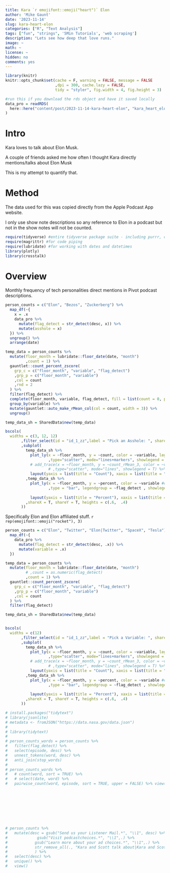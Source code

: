 ```yaml
---
title: Kara `r emojifont::emoji("heart")` Elon
author: 'Mike Gaunt'
date: '2023-11-14'
slug: kara-heart-elon
categories: ["R", "Text Analysis"]
tags: ["fun", "strings", '5Min Tutorials', 'web scraping']
description: "Lets see how deep that love runs."
image: ~
math: ~
license: ~
hidden: no
comments: yes
---
```


```r
library(knitr)
knitr::opts_chunk$set(cache = F, warning = FALSE, message = FALSE
                      ,dpi = 300, cache.lazy = FALSE,
                      tidy = "styler", fig.width = 4, fig.height = 3)
```

```r
#run this if you download the rds object and have it saved locally
data_pro = readRDS(
  here::here("content/post/2023-11-14-kara-heart-elon", "kara_heart_elon_pro.rds")
)


```

# Intro

Kara loves to talk about Elon Musk. 

A couple of friends asked me how often I thought Kara directly mentions/talks about Elon Musk 

This is my attempt to quantify that.

# Method

The data used for this was copied directly from the Apple Podcast App website. 

I only use show note descriptions so any reference to Elon in a podcast but not in the show notes will not be counted.

```r
require(tidyverse) #entire tidyverse package suite - including purrr, dplyr, ggplot, etc
require(magrittr) #for code piping
require(lubridate) #for working with dates and datetimes
library(plotly)
library(crosstalk)
```

# Overview 

Monthly frequency of tech personalities direct mentions in Pivot podcast descriptions.

```r
person_counts = c("Elon", "Bezos", "Zuckerberg") %>% 
  map_df(~{
    x = .x
    data_pro %>% 
      mutate(flag_detect = str_detect(desc, x)) %>% 
      mutate(asshole = x)
  }) %>% 
  ungroup() %>% 
  arrange(date)
```

```r
temp_data = person_counts %>% 
  mutate(floor_month = lubridate::floor_date(date, "month")
         ,count = 1) %>% 
  gauntlet::count_percent_zscore(
    grp_c = c("floor_month", "variable", "flag_detect")
    ,grp_p = c("floor_month", "variable")
    ,col = count
    ,rnd = 2
  ) %>% 
  filter(flag_detect) %>%
  complete(floor_month, variable, flag_detect, fill = list(count = 0, percent = 0)) %>% 
  group_by(variable) %>%
  mutate(gauntlet::auto_make_rMean_col(col = count, width = 3)) %>% 
  ungroup()

temp_data_sh = SharedData$new(temp_data)

bscols(
  widths = c(3, 12, 12)
       ,filter_select(id = "id_1_zz",label = "Pick an Asshole: ", sharedData = temp_data_sh, multiple = T, group = ~variable)
       ,subplot(
         temp_data_sh %>% 
           plot_ly(x = ~floor_month, y = ~count, color = ~variable, legendgroup = ~variable
                   ,type="scatter", mode="lines+markers", showlegend = T) %>% 
           # add_trace(x = ~floor_month, y = ~count_rMean_3, color = ~variable, legendgroup = ~variable
                   # ,type="scatter", mode="lines", showlegend = T) %>%
           layout(yaxis = list(title = "Count"), xaxis = list(title = "Year"))  
         ,temp_data_sh %>% 
           plot_ly(x = ~floor_month, y = ~percent, color = ~variable #change
                   ,type = "bar", legendgroup = ~flag_detect , showlegend = F) %>% 
           
           layout(yaxis = list(title = "Percent"), xaxis = list(title = "Year")), nrows = 2
         ,shareX = T, shareY = T, heights = c(.6,  .4)
       ))
```

Specifically Elon and Elon affiliated stuff.  `r rep(emojifont::emoji("rocket"), 3)`

```r
person_counts = c("Elon", "Twitter", "Elon|Twitter", "SpaceX", "Tesla") %>% 
  map_df(~{
    data_pro %>% 
      mutate(flag_detect = str_detect(desc, .x)) %>% 
      mutate(variable = .x)
  })
```

```r
temp_data = person_counts %>% 
  mutate(floor_month = lubridate::floor_date(date, "month")
         # ,count = as.numeric(flag_detect)
         ,count = 1) %>% 
  gauntlet::count_percent_zscore(
    grp_c = c("floor_month", "variable", "flag_detect")
    ,grp_p = c("floor_month", "variable")
    ,col = count
  ) %>% 
  filter(flag_detect)

temp_data_sh = SharedData$new(temp_data)


bscols(
  widths = c(12)
       ,filter_select(id = "id_1_zz",label = "Pick a Variable: ", sharedData = temp_data_sh, multiple = T, group = ~variable)
       ,subplot(
         temp_data_sh %>% 
           plot_ly(x = ~floor_month, y = ~count, color = ~variable, legendgroup = ~variable
                   ,type="scatter", mode="lines+markers", showlegend = T) %>% 
           # add_trace(x = ~floor_month, y = ~count_rMean_3, color = ~variable, legendgroup = ~variable
                   # ,type="scatter", mode="lines", showlegend = T) %>%
           layout(yaxis = list(title = "Count"), xaxis = list(title = "Year"))  
         ,temp_data_sh %>% 
           plot_ly(x = ~floor_month, y = ~percent, color = ~variable #change
                   ,type = "bar", legendgroup = ~flag_detect , showlegend = F) %>% 
           
           layout(yaxis = list(title = "Percent"), xaxis = list(title = "Year")), nrows = 2
         ,shareX = T, shareY = T, heights = c(.6,  .4)
       ))
```


```r
# install.packages("tidytext")
# library(jsonlite)
# metadata <- fromJSON("https://data.nasa.gov/data.json")
# 
# library(tidytext)
# 
# person_counts_words = person_counts %>%
#   filter(flag_detect) %>% 
#   select(episode, desc) %>% 
#   unnest_tokens(word, desc) %>% 
#   anti_join(stop_words)
# 
# person_counts_words %>% 
#   # count(word, sort = TRUE) %>% 
#   # select(date, word) %>% 
#   pairwise_count(word, episode, sort = TRUE, upper = FALSE) %>% view()









# person_counts %>% 
#   mutate(desc = gsub("Send us your Listener Mail.*", "\\1", desc) %>%  
#             gsub("Visit podcastchoices.*", "\\1",.) %>% 
#            gsub("Learn more about your ad choices.*", "\\1",.) %>% 
#            str_remove_all(., "Kara and Scott talk about|Kara and Scott talk|Kara and Scott discuss")
#            ) %>% 
#   select(desc) %>%  
#   unique() %>% 
#   view()
















```










